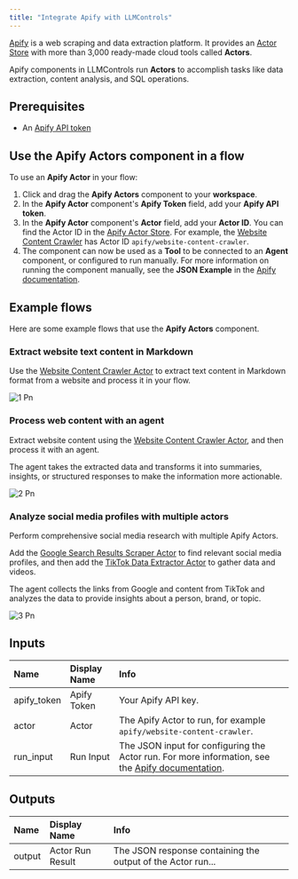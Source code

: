 ```yaml
---
title: "Integrate Apify with LLMControls"
---
```


[Apify](https://apify.com/) is a web scraping and data extraction platform. It provides an [Actor Store](https://apify.com/store) with more than 3,000 ready-made cloud tools called **Actors**.

Apify components in LLMControls run **Actors** to accomplish tasks like data extraction, content analysis, and SQL operations.

## **Prerequisites**

- An [Apify API token](https://docs.apify.com/platform/integrations/api)

## **Use the Apify Actors component in a flow**[**​**](https://docs.langflow.org/integrations-apify#use-the-apify-actors-component-in-a-flow)

To use an **Apify Actor** in your flow:

1. Click and drag the **Apify Actors** component to your **workspace**.
2. In the **Apify Actor** component's **Apify Token** field, add your **Apify API token**.
3. In the **Apify Actor** component's **Actor** field, add your **Actor ID**. You can find the Actor ID in the [Apify Actor Store](https://apify.com/store). For example, the [Website Content Crawler](https://apify.com/apify/website-content-crawler) has Actor ID `apify/website-content-crawler`.
4. The component can now be used as a **Tool** to be connected to an **Agent** component, or configured to run manually. For more information on running the component manually, see the **JSON Example** in the [Apify documentation](https://apify.com/apify/website-content-crawler/input-schema).

## **Example flows**

Here are some example flows that use the **Apify Actors** component.

### **Extract website text content in Markdown**[**​**](https://docs.langflow.org/integrations-apify#extract-website-text-content-in-markdown)

Use the [Website Content Crawler Actor](https://apify.com/apify/website-content-crawler) to extract text content in Markdown format from a website and process it in your flow.

![1 Pn](/images/1.png)

### **Process web content with an agent**[**​**](https://docs.langflow.org/integrations-apify#process-web-content-with-an-agent)

Extract website content using the [Website Content Crawler Actor](https://apify.com/apify/website-content-crawler), and then process it with an agent.

The agent takes the extracted data and transforms it into summaries, insights, or structured responses to make the information more actionable.

![2 Pn](/images/2.png)

### **Analyze social media profiles with multiple actors**[**​**](https://docs.langflow.org/integrations-apify#analyze-social-media-profiles-with-multiple-actors)

Perform comprehensive social media research with multiple Apify Actors.

Add the [Google Search Results Scraper Actor](https://apify.com/apify/google-search-scraper) to find relevant social media profiles, and then add the [TikTok Data Extractor Actor](https://apify.com/clockworks/free-tiktok-scraper) to gather data and videos.

The agent collects the links from Google and content from TikTok and analyzes the data to provide insights about a person, brand, or topic.

![3 Pn](/images/3.png)

## **Inputs**[**​**](https://docs.langflow.org/integrations-apify#inputs)

| **Name**    | **Display Name** | **Info**                                                                                                                                                         |
| :---------- | :--------------- | :--------------------------------------------------------------------------------------------------------------------------------------------------------------- |
| apify_token | Apify Token      | Your Apify API key.                                                                                                                                              |
| actor       | Actor            | The Apify Actor to run, for example `apify/website-content-crawler`.                                                                                             |
| run_input   | Run Input        | The JSON input for configuring the Actor run. For more information, see the [Apify documentation](https://apify.com/apify/website-content-crawler/input-schema). |

## **Outputs**[**​**](https://docs.langflow.org/integrations-apify#outputs)

| **Name** | **Display Name** | **Info**                                                    |
| :------- | :--------------- | :---------------------------------------------------------- |
| output   | Actor Run Result | The JSON response containing the output of the Actor run... |
